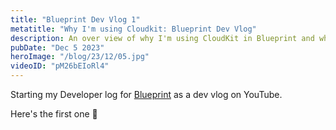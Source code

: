 ```yaml
---
title: "Blueprint Dev Vlog 1"
metatitle: "Why I'm using Cloudkit: Blueprint Dev Vlog"
description: An over view of why I'm using CloudKit in Blueprint and what I'm doing next
pubDate: "Dec 5 2023"
heroImage: "/blog/23/12/05.jpg"
videoID: "pM26bEIoRl4"
---
```



Starting my Developer log for [Blueprint](https://blueprint.heyjaywilson.com) as a dev vlog on YouTube.

Here's the first one 🎉

<YouTube />
